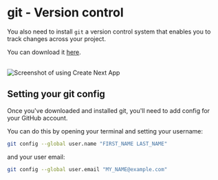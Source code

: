 # git - Version control

You also need to install `git` a version control system that enables you to track changes across your project.

You can download it [here](https://git-scm.com/downloads).

<br/>

 
<Image src="/git_screenshot.png" alt="Screenshot of using Create Next App" width={1000} height={1000} />

## Setting your git config

Once you've downloaded and installed git, you'll need to add config for your GitHub account.

You can do this by opening your terminal and setting your username:

```sh filename="terminal" copy
git config --global user.name "FIRST_NAME LAST_NAME"
```

and your user email:
```sh filename="terminal" copy
git config --global user.email "MY_NAME@example.com"
```

